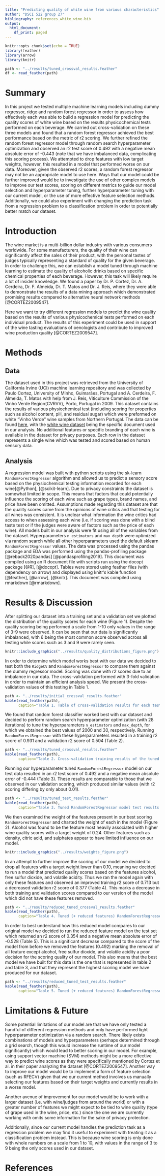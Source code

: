 ```yaml
---
title: "Predicting quality of white wine from various characteristics"
author: "DSCI 522 group 27"
bibliography: references_white_wine.bib
output:
  html_document:
    df_print: paged
---
```


```r
knitr::opts_chunk$set(echo = TRUE)
library(feather)
library(arrow)
library(knitr)

path <- "../results/tuned_crossval_results.feather"
df <- read_feather(path)
```

# **Summary**

In this project we tested multiple machine learning models including dummy regressor, ridge and random forest regressor in order to assess how effectively each was able to build a regression model for predicting the quality scores of white wine based on the results physicochemical tests performed on each beverage. We carried out cross-validation on these three models and found that a random forest regressor achieved the best performance based on the metric of r2 scoring. We further refined the random forest regressor model through random search hyperparameter optimization and observed an r2 test score of 0.492 with a negative mean absolute error of -0.443 (note that we have imbalanced data, complicating this scoring process). We attempted to drop features with low target weights, however, this resulted in a model that performed worse on our data. Moreover, given the observed r2 scores, a random forest regressor may not be an appropriate model to use here. Ways that our model could be further improved would be to investigate the use of other complex models to improve our test scores, scoring on different metrics to guide our model selection and hyperparameter tuning, further hyperparameter tuning with our current model, or the use of more effective feature selection methods. Additionally, we could also experiment with changing the prediction task from a regression problem to a classification problem in order to potentially better match our dataset.

# **Introduction**

The wine market is a multi-billion dollar industry with various consumers worldwide. For some manufacturers, the quality of their wine can significantly affect the sales of their product, with the personal tastes of judges typically representing a standard of quality for the given beverage. In order to challenge this, we can establish a model tuned through machine learning to estimate the quality of alcoholic drinks based on specific chemical properties of each beverage. However, this task will likely require a lot of insider knowledge. We found a paper by Dr. P. Cortez, Dr. A. Cerdeira, Dr. F. Almeida, Dr. T. Matos and Dr. J. Reis, where they were able to demonstrate the results of a data mining approach which demonstrated promising results compared to alternative neural network methods [@CORTEZ2009547].

Here we want to try different regression models to predict the wine quality based on the results of various physicochemical tests performed on each individual product. The results of this experiment could be used in support of the wine tasting evaluations of oenologists and contribute to improved wine production quality [@CORTEZ2009547].

# **Methods**

## **Data**

The dataset used in this project was retrieved from the University of California Irvine (UCI) machine learning repository and was collected by Paulo Cortez, University of Minho, Guimarães, Portugal and A. Cerdeira, F. Almeida, T. Matos with help from J. Reis, Viticulture Commission of the Vinho Verde Region(CVRVV), Porto, Portugal in 2009. This dataset contains the results of various physiochemical test (including scoring for properties such as alcohol content, pH, and residual sugar) which were preformed on white "Vinho Verde" wine samples from Northern Portugal. The data can be found [here](https://archive.ics.uci.edu/ml/datasets/wine+quality), with the [white wine dataset](%5Bhttps://archive.ics.uci.edu/ml/machine-learning-databases/wine-quality/winequality-white.csv) being the specific document used in our analysis. No additional features or specific branding of each wine is available in the dataset for privacy purposes. Each row in the dataset represents a single wine which was tested and scored based on human sensory data.

## **Analysis**

A regression model was built with python scripts using the sk-learn `RandomForestRegressor` algorithm and allowed us to predict a sensory score based on the physiochemical testing information recorded for each wine[@Python], [@scikit-learn]. Due to privacy constraints the dataset is somewhat limited in scope. This means that factors that could potentially influence the scoring of each wine such as grape types, brand names, and price have been omitted. Assumptions made regarding this dataset are that the quality scores came from the opinions of wine critics and that testing for all wines was consistent. It is unclear what information the wine critics had access to when assessing each wine (i.e. if scoring was done with a blind taste test or if the judges were aware of factors such as the price of each wine). All models built in our analysis were fit using all of the variables from the dataset. Hyperparameters `n_estimators` and `max_depth` were optimized via random search while all other hyperparameters used the default sklearn `RandomForestRegressor` values. The data was processed using the pandas package and EDA was performed using the pandas-profiling package [@reback2020pandas] [@pandasprofiling2019]. This document was compiled using an R document file with scripts run using the docopt package [@R], [@docopt]. Tables were stored using feather files (with dependency on arrow) and displayed using knitr's kable function [@feather], [@arrow], [@knitr]. This document was compiled using rmarkdown [@rmarkdown].

# **Results & Discussion**

After splitting our dataset into a training set and a validation set we plotted the distribution of the quality scores for each wine (Figure 1). Despite the quality scoring being performed a scale from 1-10 only values in the range of 3-9 were observed. It can be seen that our data is significantly imbalanced, with 6 being the most common score observed across all testing while scores such as 3 and 9 were rarely seen.

```r
knitr::include_graphics("../results/quality_distributions_figure.png")
```

In order to determine which model works best with our data we decided to test both the `RidgeCV` and `RandomForestRegressor` to compare them against the dummy regressor model. Scoring was done with r2 scores due to an imbalance in our data. The cross-validation performed with 3-fold validation in order to maintain an efficient analysis speed. We present the cross-validation values of this testing in Table 1.

```r
path <- "../results/initial_crossval_results.feather"
kable(read_feather(path),
      caption="Table 1. Table of cross-validation results for each tested model")
```

We found that random forest classifier worked best with our dataset and decided to perform random search hyperparameter optimization (with 28 iterations) to tune the hyperparameters `n_estimators` and `max_depth`, for which we obtained the best values of 2000 and 30, respectively. Running `RandomForestRegressor` with these hyperparameters resulted in a training r2 score of 0.931 and a validation r2 score of 0.504 (Table 2).

```r
path <- "../results/tuned_crossval_results.feather"
kable(read_feather(path),
      caption="Table 2. Cross-validation training results of the tuned random forest regression model")
```

Running our hyperparameter tuned `RandomForestRegressor` model on our test data resulted in an r2 test score of 0.492 and a negative mean absolute error of -0.444 (Table 3). These results are comparable to those that we observed in our validation scoring, which produced similar values (with r2 scoring differing by only about 0.01).

```r
path <- "../results/tuned_test_results.feather"
kable(read_feather(path),
      caption="Table 3. Tuned RandomForestRegressor model test results.")
```

We then examined the weight of the features present in our best scoring `RandomForestRegressor` and charted the weight of each in the model (Figure 2). Alcohol was found to be the feature most heavily associated with higher wine quality scores with a target weight of 0.24. Other features such as density, citric acid, and sulphates appear to have limited influence on our model.

```r
knitr::include_graphics("../results/weights_figure.png")
```

In an attempt to further improve the scoring of our model we decided to drop all features with a target weight lower than 0.10, meaning we decided to run a model that predicted quality scores based on the features alcohol, free sulfur dioxide, and volatile acidity. Thus we ran the model again with only these features and observed an improved training r2 score of 0.713 but a decreased validation r2 score of 0.377 (Table 4). This marks a decrease in both training and validation scores compared to our version of the model which did not have these features removed.

```r
path <- "../results/reduced_tuned_crossval_results.feather"
kable(read_feather(path),
      caption="Table 4. Tuned (+ reduced features) RandomForestRegressor Cross-validation training results.")
```

In order to best understand how this reduced model compares to our original model we decided to run the reduced feature model on the test set which returned an r2 score of 0.354 and a negative mean absolute error of -0.528 (Table 5). This is a significant decrease compared to the score of the model from before we removed the features (0.492) marking the removal of all feature except alcohol, free sulfur dioxide, and volatile acidity a poor decision for the scoring quality of our model. This also means that the best model we have built for this data is the one that is represented in table 2 and table 3, and that they represent the highest scoring model we have produced for our dataset.

```r
path <- "../results/reduced_tuned_test_results.feather"
kable(read_feather(path),
      caption="Table 5. Tuned (+ reduced features) RandomForestRegressor model test results.")
```

# Limitations & Future

Some potential limitations of our model are that we have only tested a handful of different regression methods and only have performed light hyperparameter optimization via a random search. There likely exists combinations of models and hyperparameters (perhaps determined through a grid search, though this would increase the runtime of our model significantly) which would lead to better scoring in our model. For example, using support vector machine (SVM) methods might be a more effective way to predict wine scores as they were specifically mentioned by Cortez et al. in their paper analyzing the dataset [@CORTEZ2009547]. Another way to improve our model would be to implement a form of feature selection (such as RFECV) given that we our current method involves us manually selecting our features based on their target weights and currently results in a worse model.

Another avenue of improvement for our model would be to work with a larger dataset (i.e. with wine/judges from around the world) or with a greater number of features we might expect to be tied to wine quality (type of grape used in the wine, price, etc.) since the one we are currently working with omits some information for the sake of privacy protection.

Additionally, since our current model handles the prediction task as a regression problem we may find it useful to experiment with treating it as a classification problem instead. This is because wine scoring is only done with whole numbers on a scale from 1 to 10, with values in the range of 3 to 9 being the only scores used in our dataset.

# References
